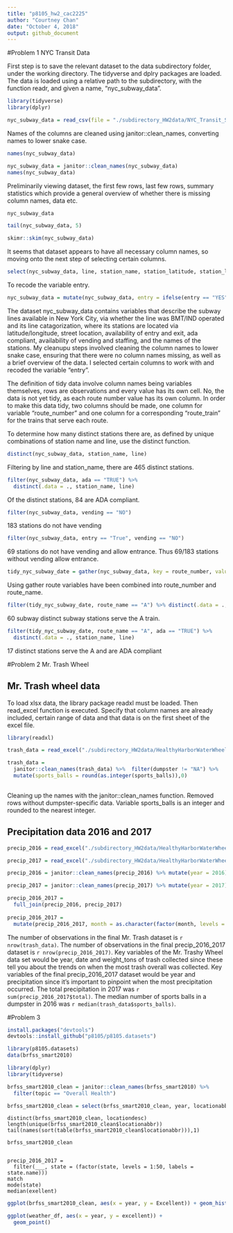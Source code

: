 ```yaml
---
title: "p8105_hw2_cac2225"
author: "Courtney Chan"
date: "October 4, 2018"
output: github_document
---
```

#Problem 1 NYC Transit Data

First step is to save the relevant dataset to the data subdirectory folder, under the working directory. The tidyverse and dplry packages are loaded. The data is loaded using a relative path to the subdirectory, with the function readr, and given a name, "nyc_subway_data".

```r
library(tidyverse)
library(dplyr)

nyc_subway_data = read_csv(file = "./subdirectory_HW2data/NYC_Transit_Subway_Entrance_And_Exit_Data.csv")
```

Names of the columns are cleaned using janitor::clean_names, converting names to lower snake case.

```r
names(nyc_subway_data)

nyc_subway_data = janitor::clean_names(nyc_subway_data)
names(nyc_subway_data)
```

Preliminarily viewing dataset, the first few rows, last few rows, summary statistics which provide a general overview of whether there is missing column names, data etc.

```r
nyc_subway_data

tail(nyc_subway_data, 5)

skimr::skim(nyc_subway_data)
```

It seems that dataset appears to have all necessary column names, so moving onto the next step of selecting certain columns.

```r
select(nyc_subway_data, line, station_name, station_latitude, station_longitude, route1:route11, entry, vending, entrance_type, ada)
```

To recode the variable entry.

```r
nyc_subway_data = mutate(nyc_subway_data, entry = ifelse(entry == "YES", "True", "False"))
```

The dataset nyc_subway_data contains variables that describe the subway lines available in New York City, via whether the line was BMT/IND operated and its line catagorization, where its stations are located via latitude/longitude, street location, availability of entry and exit, ada compliant, availability of vending and staffing, and the names of the stations. My cleanupu steps involved cleaning the column names to lower snake case, ensuring that there were no column names missing, as well as a brief overview of the data. I selected certain columns to work with and recoded the variable "entry".

The definition of tidy data involve column names being variables themselves, rows are observations and every value has its own cell. No, the data is not yet tidy, as each route number value has its own column. In order to make this data tidy, two columns should be made, one column for variable "route_number" and one column for a corresponding "route_train" for the trains that serve each route.

To determine how many distinct stations there are, as defined by unique combinations of station name and line, use the distinct function.

```r
distinct(nyc_subway_data, station_name, line)
```

Filtering by line and station_name, there are 465 distinct stations.

```r
filter(nyc_subway_data, ada == "TRUE") %>%
  distinct(.data = ., station_name, line)
```

Of the distinct stations, 84 are ADA compliant.

```r
filter(nyc_subway_data, vending == "NO")
```
183 stations do not have vending

```r
filter(nyc_subway_data, entry == "True", vending == "NO")
```
69 stations do not have vending and allow entrance. Thus 69/183 stations without vending allow entrance.

```r
tidy_nyc_subway_date = gather(nyc_subway_data, key = route_number, value = route_name, route1:route11)
```

Using gather route variables have been combined into route_number and route_name.

```r
filter(tidy_nyc_subway_date, route_name == "A") %>% distinct(.data = ., station_name, line)
```

60 subway distinct subway stations serve the A train.

```r
filter(tidy_nyc_subway_date, route_name == "A", ada == "TRUE") %>% 
  distinct(.data = ., station_name, line)
```

17 distinct stations serve the A and are ADA compliant

#Problem 2 Mr. Trash Wheel

## Mr. Trash wheel data

To load xlsx data, the library package readxl must be loaded. Then read_excel function is executed. Specify that column names are already included, certain range of data and that data is on the first sheet of the excel file.

```r
library(readxl)

trash_data = read_excel("./subdirectory_HW2data/HealthyHarborWaterWheelTotals2018-7-28.xlsx", sheet = 1, col_names = TRUE, range = "A2:N336")
```

```r
trash_data = 
  janitor::clean_names(trash_data) %>%  filter(dumpster != "NA") %>% 
  mutate(sports_balls = round(as.integer(sports_balls)),0)
 
```

Cleaning up the names with the janitor::clean_names function. Removed rows without dumpster-specific data. Variable sports_balls is an integer and rounded to the nearest integer.

## Precipitation data 2016 and 2017

```r
precip_2016 = read_excel("./subdirectory_HW2data/HealthyHarborWaterWheelTotals2018-7-28.xlsx", sheet = 5, col_names = TRUE, range = "A2:B14")

```

```r
precip_2017 = read_excel("./subdirectory_HW2data/HealthyHarborWaterWheelTotals2018-7-28.xlsx", sheet = 4, col_names = TRUE, range = "A2:B14")
```

```r
precip_2016 = janitor::clean_names(precip_2016) %>% mutate(year = 2016)

precip_2017 = janitor::clean_names(precip_2017) %>% mutate(year = 2017) 

precip_2016_2017 = 
  full_join(precip_2016, precip_2017)
       
precip_2016_2017 = 
  mutate(precip_2016_2017, month = as.character(factor(month, levels = 1:12, labels = month.name)))

```
The number of observations in the final Mr. Trash dataset is `r nrow(trash_data)`.
The number of observations in the final precip_2016_2017 dataset is `r nrow(precip_2016_2017)`.
Key variables of the Mr. Trashy Wheel data set would be year, date and weight_tons of trash collected since these tell you about the trends on when the most trash overall was collected.
Key variables of the final precip_2016_2017 dataset would be year and precipitation since it's important to pinpoint when the most precipitation occurred.
The total precipitation in 2017 was `r sum(precip_2016_2017$total)`.
The median number of sports balls in a dumpster in 2016 was `r median(trash_data$sports_balls)`.

#Problem 3

```r
install.packages("devtools")
devtools::install_github("p8105/p8105.datasets")

library(p8105.datasets)
data(brfss_smart2010)

library(dplyr)
library(tidyverse)

```

```r
brfss_smart2010_clean = janitor::clean_names(brfss_smart2010) %>% 
  filter(topic == "Overall Health")

brfss_smart2010_clean = select(brfss_smart2010_clean, year, locationabbr, locationdesc, response, data_value) %>% spread(key = response, value = data_value) %>% mutate(proportion = Excellent/Good)
```

```rr
distinct(brfss_smart2010_clean, locationdesc)
length(unique(brfss_smart2010_clean$locationabbr))
tail(names(sort(table(brfss_smart2010_clean$locationabbr))),1)

brfss_smart2010_clean


precip_2016_2017 = 
  filter(___, state = (factor(state, levels = 1:50, labels = state.name)))
match
mode(state)
median(exellent)
```

```r


ggplot(brfss_smart2010_clean, aes(x = year, y = Excellent)) + geom_histogram()

ggplot(weather_df, aes(x = year, y = excellent)) + 
  geom_point()
```

